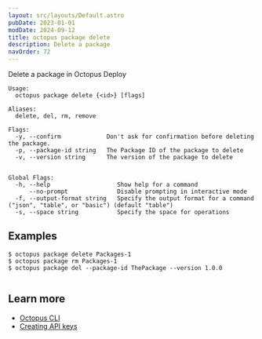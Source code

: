 ```yaml
---
layout: src/layouts/Default.astro
pubDate: 2023-01-01
modDate: 2024-09-12
title: octopus package delete
description: Delete a package
navOrder: 72
---
```


Delete a package in Octopus Deploy

```
Usage:
  octopus package delete {<id>} [flags]

Aliases:
  delete, del, rm, remove

Flags:
  -y, --confirm             Don't ask for confirmation before deleting the package.
  -p, --package-id string   The Package ID of the package to delete
  -v, --version string      The version of the package to delete


Global Flags:
  -h, --help                   Show help for a command
      --no-prompt              Disable prompting in interactive mode
  -f, --output-format string   Specify the output format for a command ("json", "table", or "basic") (default "table")
  -s, --space string           Specify the space for operations

```

## Examples

<SamplesInstance />

```
$ octopus package delete Packages-1
$ octopus package rm Packages-1
$ octopus package del --package-id ThePackage --version 1.0.0


```

## Learn more

- [Octopus CLI](/docs/octopus-rest-api/cli)
- [Creating API keys](/docs/octopus-rest-api/how-to-create-an-api-key)